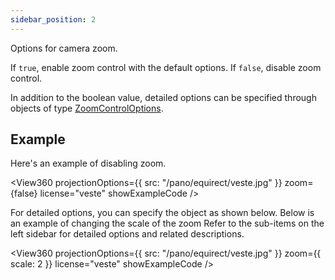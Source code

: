 ```yaml
---
sidebar_position: 2
---
```



<OptionDescriptor type="boolean | ZoomControlOptions" defaultVal="true" added="4.0.0" />

Options for camera zoom.

If `true`, enable zoom control with the default options.
If `false`, disable zoom control.

In addition to the boolean value, detailed options can be specified through objects of type [ZoomControlOptions](/docs/api/Interface/ZoomControlOptions).

## Example
Here's an example of disabling zoom.

<View360
  projectionOptions={{
    src: "/pano/equirect/veste.jpg"
  }}
  zoom={false}
  license="veste"
  showExampleCode />

For detailed options, you can specify the object as shown below.
Below is an example of changing the scale of the zoom
Refer to the sub-items on the left sidebar for detailed options and related descriptions.

<View360
  projectionOptions={{
    src: "/pano/equirect/veste.jpg"
  }}
  zoom={{
    scale: 2
  }}
  license="veste"
  showExampleCode />
